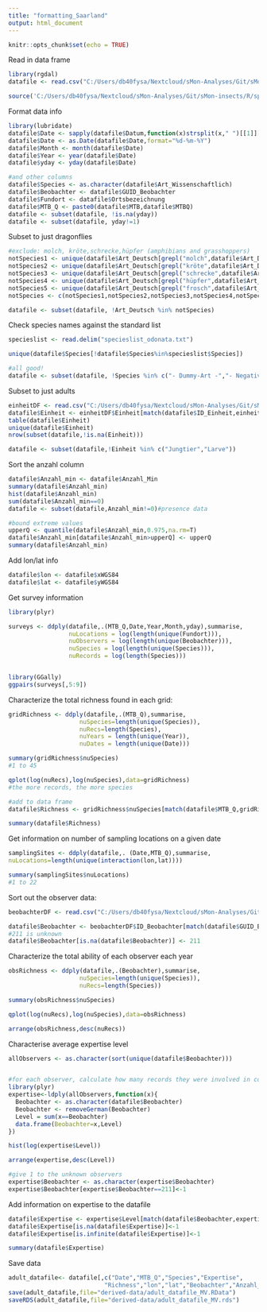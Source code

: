 ```yaml
---
title: "formatting_Saarland"
output: html_document
---
```


```r

knitr::opts_chunk$set(echo = TRUE)

```

Read in data frame

```r

library(rgdal)
datafile <- read.csv("C:/Users/db40fysa/Nextcloud/sMon-Analyses/Git/sMon-insects/raw-data/MV/qry_ArtData.csv",sep=";",dec=",",as.is=T)

source('C:/Users/db40fysa/Nextcloud/sMon-Analyses/Git/sMon-insects/R/sparta_wrapper_functions.R')

```


Format data info

```r

library(lubridate)
datafile$Date <- sapply(datafile$Datum,function(x)strsplit(x," ")[[1]][1])
datafile$Date <- as.Date(datafile$Date,format="%d-%m-%Y")
datafile$Month <- month(datafile$Date)
datafile$Year <- year(datafile$Date)
datafile$yday <- yday(datafile$Date)

#and other columns
datafile$Species <- as.character(datafile$Art_Wissenschaftlich)
datafile$Beobachter <- datafile$GUID_Beobachter
datafile$Fundort <- datafile$Ortsbezeichnung
datafile$MTB_Q <- paste0(datafile$MTB,datafile$MTBQ)
datafile <- subset(datafile, !is.na(yday))
datafile <- subset(datafile, yday!=1)
```

Subset to just dragonflies

```r
#exclude: molch, kröte,schrecke,hüpfer (amphibians and grasshoppers)
notSpecies1 <- unique(datafile$Art_Deutsch[grepl("molch",datafile$Art_Deutsch)])
notSpecies2 <- unique(datafile$Art_Deutsch[grepl("kröte",datafile$Art_Deutsch)])
notSpecies3 <- unique(datafile$Art_Deutsch[grepl("schrecke",datafile$Art_Deutsch)])
notSpecies4 <- unique(datafile$Art_Deutsch[grepl("hüpfer",datafile$Art_Deutsch)])
notSpecies5 <- unique(datafile$Art_Deutsch[grepl("frosch",datafile$Art_Deutsch)])
notSpecies <- c(notSpecies1,notSpecies2,notSpecies3,notSpecies4,notSpecies5)

datafile <- subset(datafile, !Art_Deutsch %in% notSpecies)

```

Check species names against the standard list

```r
specieslist <- read.delim("specieslist_odonata.txt")

unique(datafile$Species[!datafile$Species%in%specieslist$Species])

#all good!
datafile <- subset(datafile, !Species %in% c("- Dummy-Art -","- Negativnachweis -"))

```

Subset to just adults
```r
einheitDF <- read.csv("C:/Users/db40fysa/Nextcloud/sMon-Analyses/Git/sMon-insects/raw-data/MV/dbo_tblEinheiten.csv",sep=",",dec=",",as.is=T)
datafile$Einheit <- einheitDF$Einheit[match(datafile$ID_Einheit,einheitDF$ID_Einheit)]
table(datafile$Einheit)
unique(datafile$Einheit)
nrow(subset(datafile,!is.na(Einheit)))

datafile <- subset(datafile,!Einheit %in% c("Jungtier","Larve"))

```


Sort the anzahl column

```r

datafile$Anzahl_min <- datafile$Anzahl_Min
summary(datafile$Anzahl_min)
hist(datafile$Anzahl_min)
sum(datafile$Anzahl_min==0)
datafile <- subset(datafile,Anzahl_min!=0)#presence data

#bound extreme values
upperQ <- quantile(datafile$Anzahl_min,0.975,na.rm=T)
datafile$Anzahl_min[datafile$Anzahl_min>upperQ] <- upperQ 
summary(datafile$Anzahl_min)

```

Add lon/lat info

```r

datafile$lon <- datafile$xWGS84
datafile$lat <- datafile$yWGS84

```



Get survey information

```r

library(plyr)

surveys <- ddply(datafile,.(MTB_Q,Date,Year,Month,yday),summarise,
                 nuLocations = log(length(unique(Fundort))),
                 nuObservers = log(length(unique(Beobachter))),
                 nuSpecies = log(length(unique(Species))),
                 nuRecords = log(length(Species)))


library(GGally)
ggpairs(surveys[,5:9])


```

Characterize the total richness found in each grid:

```r
gridRichness <- ddply(datafile,.(MTB_Q),summarise,
                    nuSpecies=length(unique(Species)),
                    nuRecs=length(Species),
                    nuYears = length(unique(Year)),
                    nuDates = length(unique(Date)))

summary(gridRichness$nuSpecies)
#1 to 45

qplot(log(nuRecs),log(nuSpecies),data=gridRichness)
#the more records, the more species

#add to data frame
datafile$Richness <- gridRichness$nuSpecies[match(datafile$MTB_Q,gridRichness$MTB_Q)]

summary(datafile$Richness)


```


Get information on number of sampling locations on a given date

```r

samplingSites <- ddply(datafile,. (Date,MTB_Q),summarise,
nuLocations=length(unique(interaction(lon,lat))))

summary(samplingSites$nuLocations)
#1 to 22

```

Sort out the observer data:

```r

beobachterDF <- read.csv("C:/Users/db40fysa/Nextcloud/sMon-Analyses/Git/sMon-insects/raw-data/MV/dbo_vwBeobachter.csv",sep=",",as.is=T)

datafile$Beobachter <- beobachterDF$ID_Beobachter[match(datafile$GUID_Beobachter,beobachterDF$GUID_Beobachter)]
#211 is unknown
datafile$Beobachter[is.na(datafile$Beobachter)] <- 211

```

Characterize the total ability of each observer each year

```r

obsRichness <- ddply(datafile,.(Beobachter),summarise,
                    nuSpecies=length(unique(Species)),
                    nuRecs=length(Species))

summary(obsRichness$nuSpecies)

qplot(log(nuRecs),log(nuSpecies),data=obsRichness)

arrange(obsRichness,desc(nuRecs))

```

Characterise average expertise level

```r

allObservers <- as.character(sort(unique(datafile$Beobachter)))


#for each observer, calculate how many records they were involved in collecting
library(plyr)
expertise<-ldply(allObservers,function(x){
  Beobachter <- as.character(datafile$Beobachter)
  Beobachter <- removeGerman(Beobachter)
  Level = sum(x==Beobachter)
  data.frame(Beobachter=x,Level)
})

hist(log(expertise$Level))  

arrange(expertise,desc(Level))

#give 1 to the unknown observers
expertise$Beobachter <- as.character(expertise$Beobachter)
expertise$Beobachter[expertise$Beobachter==211]<-1

```

Add information on expertise to the datafile

```r

datafile$Expertise <- expertise$Level[match(datafile$Beobachter,expertise$Beobachter)]
datafile$Expertise[is.na(datafile$Expertise)]<-1
datafile$Expertise[is.infinite(datafile$Expertise)]<-1

summary(datafile$Expertise)


```


Save data

```r

adult_datafile<- datafile[,c("Date","MTB_Q","Species","Expertise",
                           "Richness","lon","lat","Beobachter","Anzahl_min")]
save(adult_datafile,file="derived-data/adult_datafile_MV.RData")
saveRDS(adult_datafile,file="derived-data/adult_datafile_MV.rds")

```




